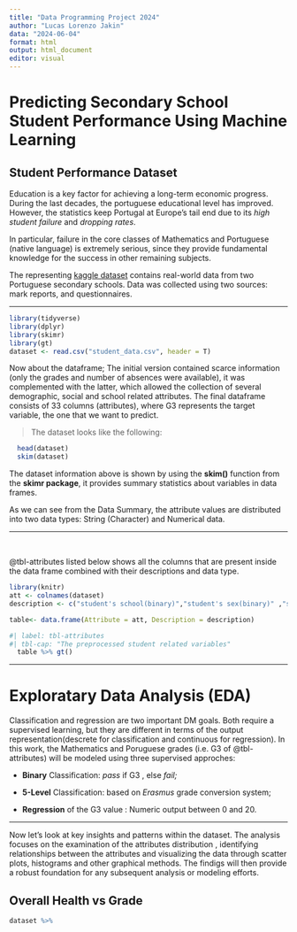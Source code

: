 ```yaml
---
title: "Data Programming Project 2024"
author: "Lucas Lorenzo Jakin"
data: "2024-06-04"
format: html
output: html_document
editor: visual
---
```


# Predicting Secondary School Student Performance Using Machine Learning

## Student Performance Dataset

Education is a key factor for achieving a long-term economic progress. During the last decades, the portuguese educational level has improved. However, the statistics keep Portugal at Europe's tail end due to its *high student failure* and *dropping rates*.

In particular, failure in the core classes of Mathematics and Portuguese (native language) is extremely serious, since they provide fundamental knowledge for the success in other remaining subjects.

The representing [kaggle dataset](https://www.kaggle.com/datasets/devansodariya/student-performance-data/data) contains real-world data from two Portuguese secondary schools. Data was collected using two sources: mark reports, and questionnaires.

------------------------------------------------------------------------

```r
library(tidyverse)
library(dplyr)
library(skimr)
library(gt)
dataset <- read.csv("student_data.csv", header = T)
```

Now about the dataframe; The initial version contained scarce information (only the grades and number of absences were available), it was complemented with the latter, which allowed the collection of several demographic, social and school related attributes. The final dataframe consists of 33 columns (attributes), where G3 represents the target variable, the one that we want to predict.

> The dataset looks like the following:

```r
  head(dataset)
  skim(dataset)
```

The dataset information above is shown by using the **skim()** function from the **skimr package**, it provides summary statistics about variables in data frames.

As we can see from the Data Summary, the attribute values are distributed into two data types: String (Character) and Numerical data.

------------------------------------------------------------------------

\

@tbl-attributes listed below shows all the columns that are present inside the data frame combined with their descriptions and data type.

```r
library(knitr)
att <- colnames(dataset)
description <- c("student's school(binary)","student's sex(binary)" ,"student's age(Num)","home address","family size(binary)" ,"parent's cohabition status(binary)","mother's education(Num)","father's education(Num)","mother's job(nominal)","father's job(nominal)","reason to choose school(nominal)","student's guardian(nominal)","travel time (Num)","weekly study time(Num)","past class failures(Num)","extra school support(binary)","family educational support(binary)","extra paid classes(binary)","extra-curricular activities(binary)","attended nursery school(binary)","wants to take higher education(binary)","internet access(binary)","romantic relationship(binary)","quality of family relationship(Num)","free time(Num)","going out w/ friends(Num)","workday alcohol consumption(Num)","weekend alcohol consumption(Num)","health status(Num)","absences (Num)","first period grade(Num)","second period grade(Num)","final grade(Num)")

table<- data.frame(Attribute = att, Description = description)


```

```r
#| label: tbl-attributes
#| tbl-cap: "The preprocessed student related variables"
  table %>% gt()

```

------------------------------------------------------------------------

# Exploratary Data Analysis (EDA)

Classification and regression are two important DM goals. Both require a supervised learning, but they are different in terms of the output representation(descrete for classification and continuous for regression). In this work, the Mathematics and Poruguese grades (i.e. G3 of @tbl-attributes) will be modeled using three supervised approches:

-   **Binary** Classification: *pass* if G3 \geq 10, else *fail;*

-   **5-Level** Classification: based on *Erasmus* grade conversion system;

-   **Regression** of the G3 value : Numeric output between 0 and 20.

***

Now let's look at key insights and patterns within the dataset. The analysis focuses on the examination of the attributes distribution , identifying relationships between the attributes and visualizing the data through scatter plots, histograms and other graphical methods. The findigs will then provide a robust foundation for any subsequent analysis or modeling efforts.
  
## Overall Health vs Grade
```r
dataset %>% 
```

